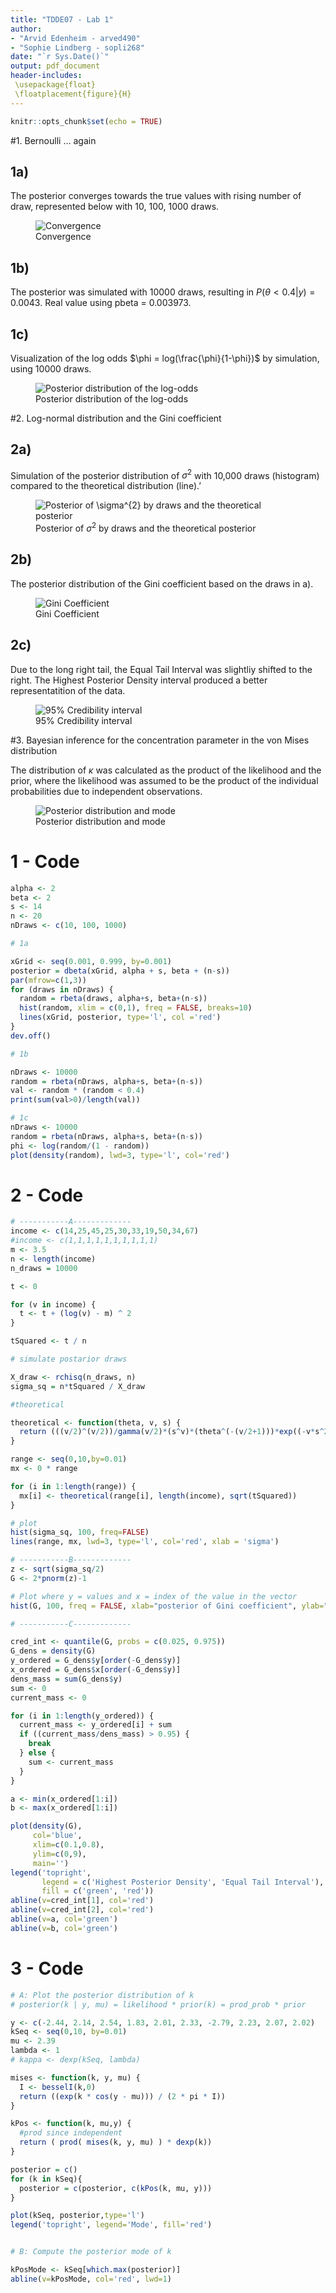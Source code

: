 ```yaml
---
title: "TDDE07 - Lab 1"
author:
- "Arvid Edenheim - arved490"
- "Sophie Lindberg - sopli268"
date: "`r Sys.Date()`"
output: pdf_document
header-includes:
 \usepackage{float}
 \floatplacement{figure}{H}
---
```


```r
knitr::opts_chunk$set(echo = TRUE)
```

\newpage

#1. Bernoulli ... again

## 1a)

The posterior converges towards the true values with rising number of draw, represented below with 10, 100, 1000 draws.

![Convergence](assets/lab_1_1_a.png)

## 1b)

The posterior was simulated with 10000 draws, resulting in $P(\theta < 0.4 | y) = 0.0043$. Real value using pbeta = 0.003973.

\newpage

## 1c)
Visualization of the log odds $\phi = log(\frac{\phi}{1-\phi})$ by simulation, using 10000 draws.

![Posterior distribution of the log-odds](assets/lab_1_1_c.png)

\newpage

#2. Log-normal distribution and the Gini coefficient

## 2a)

Simulation of the posterior distribution of $\sigma^{2}$ with 10,000 draws (histogram) compared to the theoretical distribution (line).'

![Posterior of $\sigma^{2}$ by draws and the theoretical posterior](assets/lab_1_2_a.png)

\newpage

## 2b)

The posterior distribution of the Gini coefficient based on the draws in a).

![Gini Coefficient](assets/lab_1_2_b.png)

\newpage

## 2c)
Due to the long right tail, the Equal Tail Interval was slightliy shifted to the right. The Highest Posterior Density interval produced a better representatition of the data.

![95% Credibility interval](assets/lab_1_2_c.png)

\newpage

#3. Bayesian inference for the concentration parameter in the von Mises distribution

The distribution of $\kappa$ was calculated as the product of the likelihood and the prior, where the likelihood was assumed to be the product of the individual probabilities due to independent observations.

![Posterior distribution and mode ](assets/lab_1_3_ab.png)

\newpage

# 1 - Code

```r
alpha <- 2
beta <- 2
s <- 14
n <- 20
nDraws <- c(10, 100, 1000)

# 1a

xGrid <- seq(0.001, 0.999, by=0.001)
posterior = dbeta(xGrid, alpha + s, beta + (n-s))
par(mfrow=c(1,3))
for (draws in nDraws) {
  random = rbeta(draws, alpha+s, beta+(n-s))
  hist(random, xlim = c(0,1), freq = FALSE, breaks=10)
  lines(xGrid, posterior, type='l', col ='red')
}
dev.off() 

# 1b

nDraws <- 10000
random = rbeta(nDraws, alpha+s, beta+(n-s))
val <- random * (random < 0.4)
print(sum(val>0)/length(val))

# 1c
nDraws <- 10000
random = rbeta(nDraws, alpha+s, beta+(n-s))
phi <- log(random/(1 - random))
plot(density(random), lwd=3, type='l', col='red')
```

\newpage

# 2 - Code
```r
# -----------A-------------
income <- c(14,25,45,25,30,33,19,50,34,67)
#income <- c(1,1,1,1,1,1,1,1,1,1)
m <- 3.5
n <- length(income)
n_draws = 10000

t <- 0

for (v in income) {
  t <- t + (log(v) - m) ^ 2
}

tSquared <- t / n

# simulate postarior draws

X_draw <- rchisq(n_draws, n)
sigma_sq = n*tSquared / X_draw

#theoretical

theoretical <- function(theta, v, s) {
  return (((v/2)^(v/2))/gamma(v/2)*(s^v)*(theta^(-(v/2+1)))*exp((-v*s^2)/(2*theta)))
}

range <- seq(0,10,by=0.01)
mx <- 0 * range

for (i in 1:length(range)) {
  mx[i] <- theoretical(range[i], length(income), sqrt(tSquared))
}

# plot
hist(sigma_sq, 100, freq=FALSE) 
lines(range, mx, lwd=3, type='l', col='red', xlab = 'sigma')

# -----------B-------------
z <- sqrt(sigma_sq/2)
G <- 2*pnorm(z)-1

# Plot where y = values and x = index of the value in the vector
hist(G, 100, freq = FALSE, xlab="posterior of Gini coefficient", ylab="")

# -----------C-------------  

cred_int <- quantile(G, probs = c(0.025, 0.975))
G_dens = density(G)
y_ordered = G_dens$y[order(-G_dens$y)]
x_ordered = G_dens$x[order(-G_dens$y)]
dens_mass = sum(G_dens$y)
sum <- 0
current_mass <- 0

for (i in 1:length(y_ordered)) {
  current_mass <- y_ordered[i] + sum
  if ((current_mass/dens_mass) > 0.95) {
    break
  } else {
    sum <- current_mass
  }
}

a <- min(x_ordered[1:i])
b <- max(x_ordered[1:i])

plot(density(G), 
     col='blue', 
     xlim=c(0.1,0.8), 
     ylim=c(0,9),
     main='')
legend('topright',
       legend = c('Highest Posterior Density', 'Equal Tail Interval'),
       fill = c('green', 'red'))
abline(v=cred_int[1], col='red')
abline(v=cred_int[2], col='red')
abline(v=a, col='green')
abline(v=b, col='green')
```

\newpage

# 3 - Code
```r

# A: Plot the posterior distribution of k
# posterior(k | y, mu) = likelihood * prior(k) = prod_prob * prior

y <- c(-2.44, 2.14, 2.54, 1.83, 2.01, 2.33, -2.79, 2.23, 2.07, 2.02)
kSeq <- seq(0,10, by=0.01)
mu <- 2.39
lambda <- 1
# kappa <- dexp(kSeq, lambda)

mises <- function(k, y, mu) {
  I <- besselI(k,0)
  return ((exp(k * cos(y - mu))) / (2 * pi * I))
}

kPos <- function(k, mu,y) {
  #prod since independent
  return ( prod( mises(k, y, mu) ) * dexp(k))
}

posterior = c()
for (k in kSeq){
  posterior = c(posterior, c(kPos(k, mu, y)))
}

plot(kSeq, posterior,type='l')
legend('topright', legend='Mode', fill='red')


# B: Compute the posterior mode of k

kPosMode <- kSeq[which.max(posterior)]
abline(v=kPosMode, col='red', lwd=1)
```